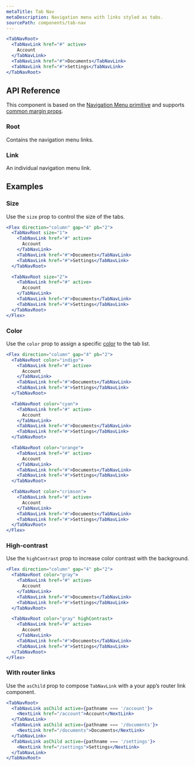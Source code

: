 ```yaml
---
metaTitle: Tab Nav
metaDescription: Navigation menu with links styled as tabs.
sourcePath: components/tab-nav
---
```


```jsx live=true
<TabNavRoot>
  <TabNavLink href="#" active>
    Account
  </TabNavLink>
  <TabNavLink href="#">Documents</TabNavLink>
  <TabNavLink href="#">Settings</TabNavLink>
</TabNavRoot>
```

## API Reference

This component is based on the [Navigation Menu primitive](/primitives/docs/components/navigation-menu) and supports [common margin props](/themes/docs/theme/layout#margin-props).

### Root

Contains the navigation menu links.

<ThemesPropsTable name="TabNavRoot" />

### Link

An individual navigation menu link.

<ThemesPropsTable name="TabNavLink" />

## Examples

### Size

Use the `size` prop to control the size of the tabs.

```jsx live=true line="2,10"
<Flex direction="column" gap="4" pb="2">
  <TabNavRoot size="1">
    <TabNavLink href="#" active>
      Account
    </TabNavLink>
    <TabNavLink href="#">Documents</TabNavLink>
    <TabNavLink href="#">Settings</TabNavLink>
  </TabNavRoot>

  <TabNavRoot size="2">
    <TabNavLink href="#" active>
      Account
    </TabNavLink>
    <TabNavLink href="#">Documents</TabNavLink>
    <TabNavLink href="#">Settings</TabNavLink>
  </TabNavRoot>
</Flex>
```

### Color

Use the `color` prop to assign a specific [color](/themes/docs/theme/color) to the tab list.

```jsx live=true line="2,10,18,26"
<Flex direction="column" gap="4" pb="2">
  <TabNavRoot color="indigo">
    <TabNavLink href="#" active>
      Account
    </TabNavLink>
    <TabNavLink href="#">Documents</TabNavLink>
    <TabNavLink href="#">Settings</TabNavLink>
  </TabNavRoot>

  <TabNavRoot color="cyan">
    <TabNavLink href="#" active>
      Account
    </TabNavLink>
    <TabNavLink href="#">Documents</TabNavLink>
    <TabNavLink href="#">Settings</TabNavLink>
  </TabNavRoot>

  <TabNavRoot color="orange">
    <TabNavLink href="#" active>
      Account
    </TabNavLink>
    <TabNavLink href="#">Documents</TabNavLink>
    <TabNavLink href="#">Settings</TabNavLink>
  </TabNavRoot>

  <TabNavRoot color="crimson">
    <TabNavLink href="#" active>
      Account
    </TabNavLink>
    <TabNavLink href="#">Documents</TabNavLink>
    <TabNavLink href="#">Settings</TabNavLink>
  </TabNavRoot>
</Flex>
```

### High-contrast

Use the `highContrast` prop to increase color contrast with the background.

```jsx live=true line="10"
<Flex direction="column" gap="4" pb="2">
  <TabNavRoot color="gray">
    <TabNavLink href="#" active>
      Account
    </TabNavLink>
    <TabNavLink href="#">Documents</TabNavLink>
    <TabNavLink href="#">Settings</TabNavLink>
  </TabNavRoot>

  <TabNavRoot color="gray" highContrast>
    <TabNavLink href="#" active>
      Account
    </TabNavLink>
    <TabNavLink href="#">Documents</TabNavLink>
    <TabNavLink href="#">Settings</TabNavLink>
  </TabNavRoot>
</Flex>
```

### With router links

Use the `asChild` prop to compose `TabNavLink` with a your app’s router link component.

```jsx
<TabNavRoot>
  <TabNavLink asChild active={pathname === '/account'}>
    <NextLink href="/account">Account</NextLink>
  </TabNavLink>
  <TabNavLink asChild active={pathname === '/documents'}>
    <NextLink href="/documents">Documents</NextLink>
  </TabNavLink>
  <TabNavLink asChild active={pathname === '/settings'}>
    <NextLink href="/settings">Settings</NextLink>
  </TabNavLink>
</TabNavRoot>
```
